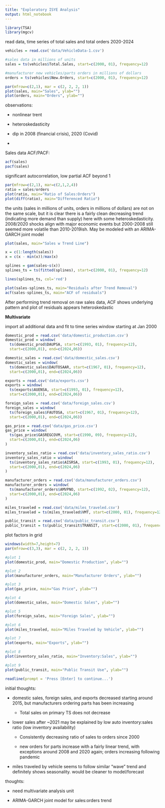 ---
title: "Exploratory ISYE Analysis"
output: html_notebook
---

```{r}
library(TSA)
library(mgcv)
```

read data, time series of total sales and total orders 2020-2024

```{r}
vehicles = read.csv('data/VehicleData-1.csv')

#sales data in millions of units
sales = ts(vehicles$Total.Sales, start=c(2000, 01), frequency=12)

#manufacturer new vehicles/parts orders in millions of dollars
orders = ts(vehicles$New.Orders, start=c(2000, 01), frequency=12)

par(mfrow=c(2,1), mar = c(2, 2, 2, 1))
plot(sales, main="Sales", ylab="")
plot(orders, main="Orders", ylab="")
```

observations:

-   nonlinear trent

-   heteroskedasticity

-   dip in 2008 (financial crisis), 2020 (Covid)

-   

Sales data ACF/PACF:

```{r}
acf(sales)
pacf(sales)
```

significant autocorrelation, low partial ACF beyond 1

```{r}
par(mfrow=c(2,1), mar=c(2,1,2,4))
ratio = sales/orders
plot(ratio, main="Ratio of Sales:Orders")
plot(diff(ratio), main="Differenced Ratio")
```

the units (sales in millions of units, orders in millions of dollars) are not on the same scale, but it is clear there is a fairly clean decreasing trend (indicating more demand than supply) here with some heteroskedasticity. 2008/2020 shocks align with major economic events but 2000-2008 still seemed more volatile than 2010-2019ish. May be modeled with an ARIMA-GARCH joint model

```{r}
plot(sales, main="Sales w Trend Line")

x = c(1:length(sales))
x = c(x - min(x))/max(x)

splines = gam(sales~s(x))
splines_ts = ts(fitted(splines), start=c(2000, 01), frequency=12)

lines(splines_ts, col='red')

plot(sales-splines_ts, main="Residuals after Trend Removal")
acf(sales-splines_ts, main="ACF of residuals")
```

After performing trend removal on raw sales data, ACF shows underlying pattern and plot of residuals appears heteroskedastic

**Multivariate**

import all additional data and fit to time series window starting at Jan 2000

```{r}
domestic_prod = read.csv('data/domestic_production.csv')
domestic_prod = window(
  ts(domestic_prod$DAUPSA, start=c(1993, 01), frequency=12), 
  start=c(2000,01), end=c(2024,06))

domestic_sales = read.csv('data/domestic_sales.csv')
domestic_sales = window(
  ts(domestic_sales$DAUTOSAAR, start=c(1967, 01), frequency=12), 
  start=c(2000,01), end=c(2024,06))

exports = read.csv('data/exports.csv')
exports = window(
  ts(exports$AUENSA, start=c(1993, 01), frequency=12), 
  start=c(2000,01), end=c(2024,06))

foreign_sales = read.csv('data/foreign_sales.csv')
foreign_sales = window(
  ts(foreign_sales$FAUTOSA, start=c(1967, 01), frequency=12), 
  start=c(2000,01), end=c(2024,06))

gas_price = read.csv('data/gas_price.csv')
gas_price = window(
  ts(gas_price$GASREGCOVM, start=c(1990, 09), frequency=12), 
  start=c(2000,01), end=c(2024,06)
)

inventory_sales_ratio = read.csv('data/inventory_sales_ratio.csv')
inventory_sales_ratio = window(
  ts(inventory_sales_ratio$AISRSA, start=c(1993, 01), frequency=12), 
  start=c(2000,01), end=c(2024,06)
)

manufacturer_orders = read.csv('data/manufacturer_orders.csv')
manufacturer_orders = window(
  ts(manufacturer_orders$AMVPNO, start=c(1992, 02), frequency=12), 
  start=c(2000,01), end=c(2024,06)
)

miles_traveled = read.csv('data/miles_traveled.csv')
miles_traveled = ts(miles_traveled$VMT, start=c(2000, 01), frequency=12)

public_transit = read.csv('data/public_transit.csv')
public_transit = ts(public_transit$TRANSIT, start=c(2000, 01), frequency=12)
```

plot factors in grid

```{r}
windows(width=7,height=7)
par(mfrow=c(3,3), mar = c(2, 2, 2, 1))

#plot 1
plot(domestic_prod, main="Domestic Production", ylab="")

#plot 2
plot(manufacturer_orders, main="Manufacturer Orders", ylab="")

#plot 3
plot(gas_price, main="Gas Price", ylab="")

#plot 4
plot(domestic_sales, main="Domestic Sales", ylab="")

#plot 5
plot(foreign_sales, main="Foreign Sales", ylab="")

#plot 6
plot(miles_traveled, main="Miles Traveled by Vehicle", ylab="")

#plot 7
plot(exports, main="Exports", ylab="")

#plot 8
plot(inventory_sales_ratio, main="Inventory:Sales", ylab="")

#plot 9
plot(public_transit, main="Public Transit Use", ylab="")

readline(prompt = 'Press [Enter] to continue...')
```

initial thoughts:

-   domestic sales, foreign sales, and exports decreased starting around 2015, but manufacturers ordering parts has been increasing

    -   Total sales on primary TS does not decrease

-   lower sales after \~2021 may be explained by low auto inventory:sales ratio (low inventory availability)

    -   Consistently decreasing ratio of sales to orders since 2000

    -   new orders for parts increase with a fairly linear trend, with exceptions around 2008 and 2020 again; orders increasing following pandemic

-   miles traveled by vehicle seems to follow similar "wave" trend and definitely shows seasonality. would be cleaner to model/forecast

thoughts:

-   need multivariate analysis unit

-   ARIMA-GARCH joint model for sales:orders trend
